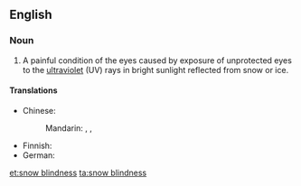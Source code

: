 ==English==
{{wikipedia}}

===Noun===
{{en-noun|-}}

# A painful condition of the eyes caused by exposure of unprotected eyes to the [[ultraviolet]] (UV) rays in bright sunlight reflected from snow or ice.

====Translations====
{{trans-top|condition of the eyes caused by exposure to UV rays}}
* Chinese:
*: Mandarin: {{t|cmn|雪盲|tr=xuěmáng|sc=Hani}}, {{t|cmn|雪盲癥|sc=Hani}}, {{t|cmn|雪盲症|tr=xuěmángzhèng|sc=Hani}}
{{trans-mid}}
* Finnish: {{t+|fi|lumisokeus}}
* German: {{t+|de|Schneeblindheit|f}}
{{trans-bottom}}

[[et:snow blindness]]
[[ta:snow blindness]]